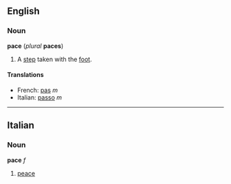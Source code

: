 ==English==
===Noun===
'''pace''' (''plural'' '''paces''')

#A [[step]] taken with the [[foot]].

====Translations====
*French: [[pas]] ''m''
*Italian: [[passo]] ''m''

----
==Italian==
===Noun===
'''pace''' ''f''

#[[peace]]